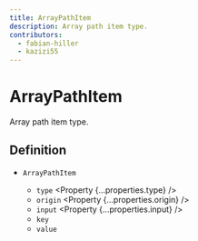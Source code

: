 ```yaml
---
title: ArrayPathItem
description: Array path item type.
contributors:
  - fabian-hiller
  - kazizi55
---
```



# ArrayPathItem

Array path item type.

## Definition

- `ArrayPathItem` <Property type="object"/>
  - `type` <Property {...properties.type} />
  - `origin` <Property {...properties.origin} />
  - `input` <Property {...properties.input} />
  - `key` <Property type="number" />
  - `value` <Property type="unknown" />
